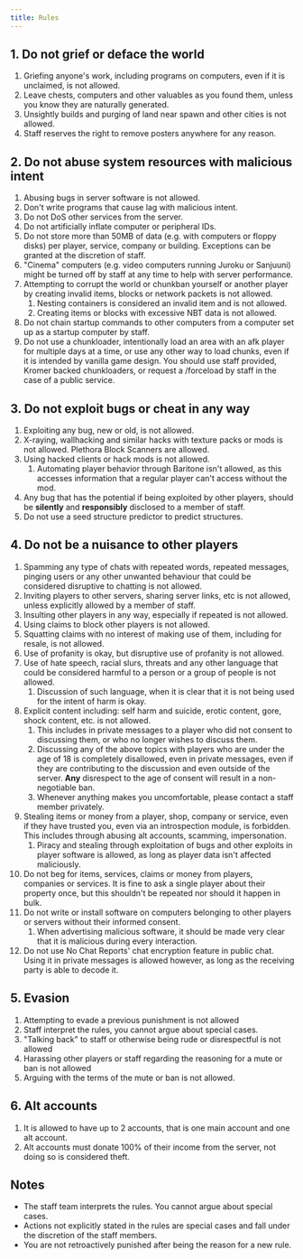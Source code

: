 ```yaml
---
title: Rules
---
```


## 1. Do not grief or deface the world  
1. Griefing anyone's work, including programs on computers, even if it is unclaimed, is not allowed.
2. Leave chests, computers and other valuables as you found them, unless you know they are naturally generated.
3. Unsightly builds and purging of land near spawn and other cities is not allowed.
4. Staff reserves the right to remove posters anywhere for any reason.

## 2. Do not abuse system resources with malicious intent
1. Abusing bugs in server software is not allowed.
2. Don't write programs that cause lag with malicious intent.
3.  Do not DoS other services from the server.
4.  Do not artificially inflate computer or peripheral IDs.
5.  Do not store more than 50MB of data (e.g. with computers or floppy disks) per player, service, company or building. Exceptions can be granted at the discretion of staff.
6.  "Cinema" computers (e.g. video computers running Juroku or Sanjuuni) might be turned off by staff at any time to help with server performance.
7.  Attempting to corrupt the world or chunkban yourself or another player by creating invalid items, blocks or network packets is not allowed.  
    1. Nesting containers is considered an invalid item and is not allowed.
    2. Creating items or blocks with excessive NBT data is not allowed.
8.  Do not chain startup commands to other computers from a computer set up as a startup computer by staff.
9.  Do not use a chunkloader, intentionally load an area with an afk player for multiple days at a time, or use any other way to load chunks, even if it is intended by vanilla game design. You should use staff provided, Kromer backed chunkloaders, or request a /forceload by staff in the case of a public service.

## 3. Do not exploit bugs or cheat in any way
1.  Exploiting any bug, new or old, is not allowed.
2.  X-raying, wallhacking and similar hacks with texture packs or mods is not allowed. Plethora Block Scanners are allowed.
3.  Using hacked clients or hack mods is not allowed.  
    1.  Automating player behavior through Baritone isn't allowed, as this accesses information that a regular player can't access without the mod.
4.  Any bug that has the potential if being exploited by other players, should be **silently** and **responsibly** disclosed to a member of staff.
5.  Do not use a seed structure predictor to predict structures.

## 4. Do not be a nuisance to other players
1.  Spamming any type of chats with repeated words, repeated messages, pinging users or any other unwanted behaviour that could be considered disruptive to chatting is not allowed.
2.  Inviting players to other servers, sharing server links, etc is not allowed, unless explicitly allowed by a member of staff.
3.  Insulting other players in any way, especially if repeated is not allowed.
4.  Using claims to block other players is not allowed.
5.  Squatting claims with no interest of making use of them, including for resale, is not allowed.
6.  Use of profanity is okay, but disruptive use of profanity is not allowed.
7.  Use of hate speech, racial slurs, threats and any other language that could be considered harmful to a person or a group of people is not allowed.
    1.  Discussion of such language, when it is clear that it is not being used for the intent of harm is okay.
8.  Explicit content including: self harm and suicide, erotic content, gore, shock content, etc. is not allowed.
    1.  This includes in private messages to a player who did not consent to discussing them, or who no longer wishes to discuss them.
    2.  Discussing any of the above topics with players who are under the age of 18 is completely disallowed, even in private messages, even if they are contributing to the discussion and even outside of the server. **Any** disrespect to the age of consent will result in a non-negotiable ban.
    3.  Whenever anything makes you uncomfortable, please contact a staff member privately.
9.  Stealing items or money from a player, shop, company or service, even if they have trusted you, even via an introspection module, is forbidden. This includes through abusing alt accounts, scamming, impersonation.
    1.  Piracy and stealing through exploitation of bugs and other exploits in player software is allowed, as long as player data isn't affected maliciously.
10. Do not beg for items, services, claims or money from players, companies or services. It is fine to ask a single player about their property once, but this shouldn't be repeated nor should it happen in bulk.
11. Do not write or install software on computers belonging to other players or servers without their informed consent.
    1.  When advertising malicious software, it should be made very clear that it is malicious during every interaction.
12. Do not use No Chat Reports' chat encryption feature in public chat. Using it in private messages is allowed however, as long as the receiving party is able to decode it.

## 5. Evasion
1.  Attempting to evade a previous punishment is not allowed
2.  Staff interpret the rules, you cannot argue about special cases.
3.  "Talking back" to staff or otherwise being rude or disrespectful is not allowed
4.  Harassing other players or staff regarding the reasoning for a mute or ban is not allowed
5.  Arguing with the terms of the mute or ban is not allowed.
## 6. Alt accounts
1.  It is allowed to have up to 2 accounts, that is one main account and one alt account.
2.  Alt accounts must donate 100% of their income from the server, not doing so is considered theft.

## Notes

- The staff team interprets the rules. You cannot argue about special cases.
- Actions not explicitly stated in the rules are special cases and fall under the discretion of the staff members.
- You are not retroactively punished after being the reason for a new rule.
